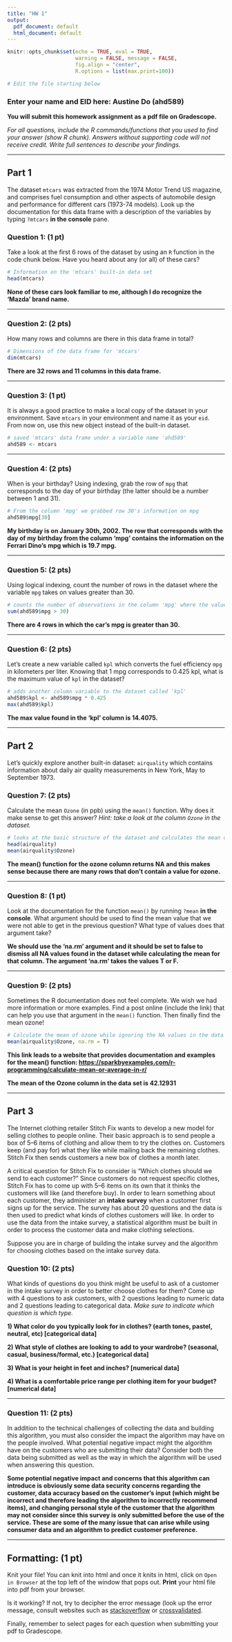 ```yaml
---
title: "HW 1"
output:
  pdf_document: default
  html_document: default
---
```


```r
knitr::opts_chunk$set(echo = TRUE, eval = TRUE,  
                      warning = FALSE, message = FALSE, 
                      fig.align = "center",
                      R.options = list(max.print=100))

# Edit the file starting below
```

### Enter your name and EID here: Austine Do (ahd589)

**You will submit this homework assignment as a pdf file on Gradescope.**

*For all questions, include the R commands/functions that you used to find your answer (show R chunk). Answers without supporting code will not receive credit. Write full sentences to describe your findings.*

------------------------------------------------------------------------

## Part 1

The dataset `mtcars` was extracted from the 1974 Motor Trend US magazine, and comprises fuel consumption and other aspects of automobile design and performance for different cars (1973-74 models). Look up the documentation for this data frame with a description of the variables by typing `?mtcars` **in the console** pane.

### Question 1: (1 pt)

Take a look at the first 6 rows of the dataset by using an `R` function in the code chunk below. Have you heard about any (or all) of these cars?

```r
# Information on the 'mtcars' built-in data set
head(mtcars)
```

**None of these cars look familiar to me, although I do recognize the 'Mazda' brand name.**

------------------------------------------------------------------------

### Question 2: (2 pts)

How many rows and columns are there in this data frame in total?

```r
# Dimensions of the data frame for 'mtcars'
dim(mtcars)
```

**There are 32 rows and 11 columns in this data frame.**

------------------------------------------------------------------------

### Question 3: (1 pt)

It is always a good practice to make a local copy of the dataset in your environment. Save `mtcars` in your environment and name it as your `eid`. From now on, use this new object instead of the built-in dataset.

```r
# saved 'mtcars' data frame under a variable name 'ahd589'
ahd589 <- mtcars
```

------------------------------------------------------------------------

### Question 4: (2 pts)

When is your birthday? Using indexing, grab the row of `mpg` that corresponds to the day of your birthday (the latter should be a number between 1 and 31).

```r
# From the column 'mpg' we grabbed row 30's information on mpg
ahd589$mpg[30]
```

**My birthday is on January 30th, 2002. The row that corresponds with the day of my birthday from the column 'mpg' contains the information on the Ferrari Dino's mpg which is 19.7 mpg.**

------------------------------------------------------------------------

### Question 5: (2 pts)

Using logical indexing, count the number of rows in the dataset where the variable `mpg` takes on values greater than 30.

```r
# counts the number of observations in the column 'mpg' where the value of mpg is greater than 30
sum(ahd589$mpg > 30)
```

**There are 4 rows in which the car's mpg is greater than 30.**

------------------------------------------------------------------------

### Question 6: (2 pts)

Let's create a new variable called `kpl` which converts the fuel efficiency `mpg` in kilometers per liter. Knowing that 1 mpg corresponds to 0.425 kpl, what is the maximum value of `kpl` in the dataset?

```r
# adds another column variable to the dataset called 'kpl'
ahd589$kpl <- ahd589$mpg * 0.425
max(ahd589$kpl)
```

**The max value found in the 'kpl' column is 14.4075.**

------------------------------------------------------------------------

## Part 2

Let's quickly explore another built-in dataset: `airquality` which contains information about daily air quality measurements in New York, May to September 1973.

### Question 7: (2 pts)

Calculate the mean `Ozone` (in ppb) using the `mean()` function. Why does it make sense to get this answer? *Hint: take a look at the column `Ozone` in the dataset.*

```r
# looks at the basic structure of the dataset and calculates the mean of the ozone column in the dataset
head(airquality)
mean(airquality$Ozone)
```

**The mean() function for the ozone column returns NA and this makes sense because there are many rows that don't contain a value for ozone.**

------------------------------------------------------------------------

### Question 8: (1 pt)

Look at the documentation for the function `mean()` by running `?mean` **in the console**. What argument should be used to find the mean value that we were not able to get in the previous question? What type of values does that argument take?

**We should use the 'na.rm' argument and it should be set to false to dismiss all NA values found in the dataset while calculating the mean for that column. The argument 'na.rm' takes the values T or F.**

------------------------------------------------------------------------

### Question 9: (2 pts)

Sometimes the R documentation does not feel complete. We wish we had more information or more examples. Find a post online (include the link) that can help you use that argument in the `mean()` function. Then finally find the mean ozone!

```r
# Calculate the mean of ozone while ignoring the NA values in the data set
mean(airquality$Ozone, na.rm = T)
```

**This link leads to a website that provides documentation and examples for the mean() function: <https://sparkbyexamples.com/r-programming/calculate-mean-or-average-in-r/>**

**The mean of the Ozone column in the data set is 42.12931**

------------------------------------------------------------------------

## Part 3

The Internet clothing retailer Stitch Fix wants to develop a new model for selling clothes to people online. Their basic approach is to send people a box of 5--6 items of clothing and allow them to try the clothes on. Customers keep (and pay for) what they like while mailing back the remaining clothes. Stitch Fix then sends customers a new box of clothes a month later.

A critical question for Stitch Fix to consider is "Which clothes should we send to each customer?" Since customers do not request specific clothes, Stitch Fix has to come up with 5--6 items on its own that it thinks the customers will like (and therefore buy). In order to learn something about each customer, they administer an **intake survey** when a customer first signs up for the service. The survey has about 20 questions and the data is then used to predict what kinds of clothes customers will like. In order to use the data from the intake survey, a statistical algorithm must be built in order to process the customer data and make clothing selections.

Suppose you are in charge of building the intake survey and the algorithm for choosing clothes based on the intake survey data.

### Question 10: (2 pts)

What kinds of questions do you think might be useful to ask of a customer in the intake survey in order to better choose clothes for them? Come up with 4 questions to ask customers, with 2 questions leading to numeric data and 2 questions leading to categorical data. *Make sure to indicate which question is which type.*

**1) What color do you typically look for in clothes? (earth tones, pastel, neutral, etc) [categorical data]**

**2) What style of clothes are looking to add to your wardrobe? (seasonal, casual, business/formal, etc.) [categorical data]**

**3) What is your height in feet and inches? [numerical data]**

**4) What is a comfortable price range per clothing item for your budget? [numerical data]**

------------------------------------------------------------------------

### Question 11: (2 pts)

In addition to the technical challenges of collecting the data and building this algorithm, you must also consider the impact the algorithm may have on the people involved. What potential negative impact might the algorithm have on the customers who are submitting their data? Consider both the data being submitted as well as the way in which the algorithm will be used when answering this question.

**Some potential negative impact and concerns that this algorithm can introduce is obviously some data security concerns regarding the customer, data accuracy based on the customer's input (which might be incorrect and therefore leading the algorithm to incorrectly recommend items), and changing personal style of the customer that the algorithm may not consider since this survey is only submitted before the use of the service. These are some of the many issue that can arise while using consumer data and an algorithm to predict customer preference.**

------------------------------------------------------------------------

## Formatting: (1 pt)

Knit your file! You can knit into html and once it knits in html, click on `Open in Browser` at the top left of the window that pops out. **Print** your html file into pdf from your browser.

Is it working? If not, try to decipher the error message (look up the error message, consult websites such as [stackoverflow](https://stackoverflow.com/) or [crossvalidated](https://stats.stackexchange.com/).

Finally, remember to select pages for each question when submitting your pdf to Gradescope.
